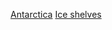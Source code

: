 {{Commons category|Ice shelves of Antarctica}}

[[Category:冰架|Antarctica]]
[[Category:南極洲冰體|Ice shelves]]